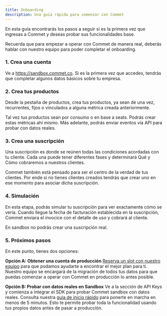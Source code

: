 ```yaml
---
title: Onboarding
description: Una guía rápida para comenzar con Commet
---
```



En esta guía encontrarás los pasos a seguir si es la primera vez que ingresas a Commet y deseas probar sus funcionalidades base.

<Callout type="info">
Recuerda que para empezar a operar con Commet de manera real, deberás hablar con nuestro equipo para poder completar el onboarding.
</Callout>

<Steps>
<Step>

### 1. Crea una cuenta

Ve a https://sandbox.commet.co. Si es la primera vez que accedes, tendrás que completar algunos datos básicos sobre tu empresa.

</Step>

<Step>

### 2. Crea tus productos

Desde la pestaña de productos, crea tus productos, ya sean de una vez, recurrentes, fijos o vinculados a alguna métrica creada anteriormente.

<Callout type="info">
Tal vez tus productos sean por consumo o en base a seats. Podrás crear estas métricas ahí mismo. Más adelante, podrás enviar eventos vía API para probar con datos reales.
</Callout>

</Step>

<Step>

### 3. Crea una suscripción

Una suscripción es donde se reúnen todas las condiciones acordadas con tu cliente. Cada una puede tener diferentes fases y determinará Qué y Cómo cobraremos a nuestros clientes.

<Callout type="info">
Commet también está pensado para ser el centro de la verdad de tus clientes. Por ende si no tienes clientes creados tendrás que crear uno en ese momento para asociar dicha suscripción.
</Callout>

</Step>

<Step>

### 4. Simulación

En esta etapa, podrás simular tu suscripción para ver exactamente cómo se vería. Cuando llegue la fecha de facturación establecida en la suscripción, Commet enviara el invocice con el detalle de uso y cobrará al cliente.

<Callout type="warning">
En sandbox no podrás crear una suscripción real.
</Callout>

</Step>

<Step>

### 5. Próximos pasos

En este punto, tienes dos opciones:

**Opción A: Obtener una cuenta de producción**
[Reserva un slot con nuestro equipo](https://cal.com/guido-irigoyen/onboarding-meeting) para que podamos ayudarte a encontrar el mejor plan para ti. Nuestro equipo se encargará de la migración de todos tus datos para que puedas comenzar a operar con Commet en producción lo antes posible.

**Opción B: Probar con datos reales en Sandbox**
Ve a la sección de API Keys y comienza a integrar el SDK para probar Commet sandbox con datos reales. Consulta nuestra [guía de inicio rápido](/library/quickstart) para ponerte en marcha en menos de 5 minutos. Esto te permite probar toda la funcionalidad usando tus propios datos antes de pasar a producción.

</Step>
</Steps>